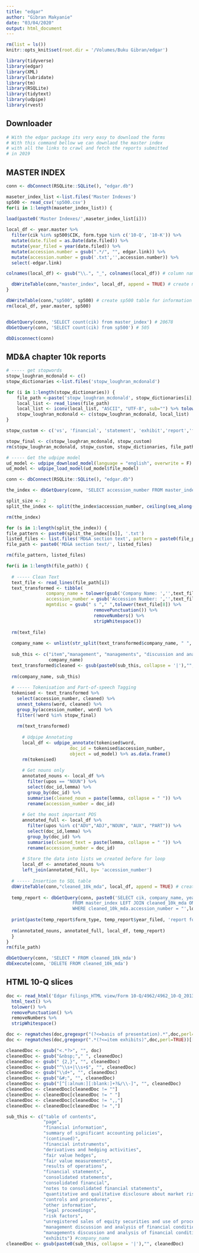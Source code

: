 ```yaml
---
title: "edgar"
author: "Gibran Makyanie"
date: "03/04/2020"
output: html_document
---
```


```r
rm(list = ls())
knitr::opts_knit$set(root.dir = '/Volumes/Buku Gibran/edgar')

library(tidyverse)
library(edgar)
library(XML)
library(lubridate)
library(tm)
library(RSQLite)
library(tidytext)
library(udpipe)
library(rvest)
```


## Downloader

```r
# With the edgar package its very easy to download the forms
# With this command bellow we can downlaod the master index 
# with all the links to crawl and fetch the reports submitted 
# in 2019
```

## MASTER INDEX
```r
conn <- dbConnect(RSQLite::SQLite(), "edgar.db")

maseter_index_list <-list.files('Master Indexes')
sp500 <- read_csv('sp500.csv')
for(i in 1:length(maseter_index_list)) {

load(paste0('Master Indexes/',maseter_index_list[i]))
  
local_df <- year.master %>%
  filter(cik %in% sp500$CIK, form.type %in% c('10-Q', '10-K')) %>%
  mutate(date.filed = as.Date(date.filed)) %>%
  mutate(year_filed = year(date.filed)) %>%
  mutate(accession.number = gsub(".*/", "", edgar.link)) %>%
  mutate(accession.number = gsub('.txt','',accession.number)) %>%
  select(-edgar.link)

colnames(local_df) <- gsub("\\.", "_", colnames(local_df)) # column names with dots (.) will confuse SQL

  dbWriteTable(conn,"master_index", local_df, append = TRUE) # create master_index Table
}

dbWriteTable(conn,"sp500", sp500) # create sp500 table for information about S&P500
rm(local_df, year.master, sp500)


dbGetQuery(conn, 'SELECT count(cik) from master_index') # 20678
dbGetQuery(conn, 'SELECT count(cik) from sp500') # 505

dbDisconnect(conn)
```


## MD&A chapter 10k reports
```r
# ----- get stopwords
stopw_loughran_mcdonald <- c()
stopw_dictionaries <-list.files('stopw_loughran_mcdonald')

for (i in 1:length(stopw_dictionaries)) {
    file_path <-paste('stopw_loughran_mcdonald', stopw_dictionaries[i],sep="/")
    local_list <- read_lines(file_path)
    local_list <- iconv(local_list, "ASCII", "UTF-8", sub="") %>% tolower()
    stopw_loughran_mcdonald <- c(stopw_loughran_mcdonald, local_list)
}

stopw_custom <- c('vs', 'financial', 'statement', 'exhibit','report','figure','fig','tab','table', 'mda', 'company')

stopw_final <- c(stopw_loughran_mcdonald, stopw_custom)
rm(stopw_loughran_mcdonald, stopw_custom, stopw_dictionaries, file_path, local_list)

# ----- Get the udpipe model
ud_model <- udpipe_download_model(language = "english", overwrite = F)
ud_model <- udpipe_load_model(ud_model$file_model)
```

```r
conn <- dbConnect(RSQLite::SQLite(), "edgar.db")

the_index <- dbGetQuery(conn, 'SELECT accession_number FROM master_index WHERE form_type = "10-K" ORDER BY date_filed LIMIT 10')

split_size <- 2
split_the_index <- split(the_index$accession_number, ceiling(seq_along(the_index$accession_number)/split_size))

rm(the_index)

for (s in 1:length(split_the_index)) {
file_pattern <- paste0(split_the_index[[s]], '.txt')
listed_files <- list.files('MD&A section text', pattern = paste0(file_pattern, collapse = "|"))
file_path <- paste0('MD&A section text/', listed_files)

rm(file_pattern, listed_files)

for(i in 1:length(file_path)) {
  
  # ----- Clean Text
  text_file <- read_lines(file_path[i])
  text_transformed <- tibble(
               company_name = tolower(gsub('Company Name: ','',text_file[2])), 
               accession_number = gsub('Accession Number: ','',text_file[5]), 
               mgmtdisc = gsub(" s "," ",tolower(text_file[8]) %>% 
                                 removePunctuation()) %>%
                                 removeNumbers() %>%
                                 stripWhitespace())
  
  rm(text_file)
  
  company_name <- unlist(str_split(text_transformed$company_name, " ", n= nchar(text_transformed$company_name)))[1]
  
  sub_this <- c("item","management", "managements", "discussion and analysis", "financial condition", "results of operations",
                company_name)
  text_transformed$cleaned <- gsub(paste0(sub_this, collapse = '|'),"", text_transformed$mgmtdisc)
  
  rm(company_name, sub_this)
  
  # ----- Tokenisation and Part-of-speech Tagging
  tokenised <- text_transformed %>%
    select(accession_number, cleaned) %>%
    unnest_tokens(word, cleaned) %>%
    group_by(accession_number, word) %>%
    filter(!word %in% stopw_final)
  
    rm(text_transformed)
  
      # Udpipe Annotating
      local_df <- udpipe_annotate(tokenised$word,
                        doc_id = tokenised$accession_number,
                        object = ud_model) %>% as.data.frame()
      rm(tokenised)
  
      # Get nouns only
      annotated_nouns <- local_df %>% 
        filter(upos == "NOUN") %>%
        select(doc_id,lemma) %>% 
        group_by(doc_id) %>% 
        summarise(cleaned_noun = paste(lemma, collapse = " ")) %>% 
        rename(accession_number = doc_id)
      
      # Get the most important POS
      annotated_full <- local_df %>% 
        filter(upos %in% c("ADV","ADJ","NOUN", "AUX", "PART")) %>%
        select(doc_id,lemma) %>% 
        group_by(doc_id) %>% 
        summarise(cleaned_text = paste(lemma, collapse = " ")) %>% 
        rename(accession_number = doc_id)
      
      # Store the data into lists we created before for loop
      local_df <- annotated_nouns %>%
      left_join(annotated_full, by= 'accession_number')
      
  # ----- Insertion to SQL table
  dbWriteTable(conn,"cleaned_10k_mda", local_df, append = TRUE) # create master_index Table
  
  temp_report <- dbGetQuery(conn, paste0('SELECT cik, company_name, year_filed, form_type, cleaned_10k_mda.accession_number 
                         FROM master_index LEFT JOIN cleaned_10k_mda ON cleaned_10k_mda.accession_number = master_index.accession_number 
                         WHERE cleaned_10k_mda.accession_number = "',local_df$accession_number[1],'"'))
  
  print(paste(temp_report$form_type, temp_report$year_filed, 'report for CIK:',temp_report$cik, temp_report$company_name, 'has been processed.' ))
      
  rm(annotated_nouns, annotated_full, local_df, temp_report)
  }
}
rm(file_path)
```

```r
dbGetQuery(conn, 'SELECT * FROM cleaned_10k_mda')
dbExecute(conn, 'DELETE FROM cleaned_10k_mda')
```


## HTML 10-Q slices 

```r

doc <- read_html('Edgar filings_HTML view/Form 10-Q/4962/4962_10-Q_2013-07-29_0001193125-13-307673.html') %>%
  html_text() %>%
  tolower() %>%
  removePunctuation() %>%
  removeNumbers %>%
  stripWhitespace()

doc <- regmatches(doc,gregexpr("(?<=basis of presentation).*",doc,perl=TRUE))[[1]] # regex to slice document from chapter "notes to consolidated financial statements"
doc <- regmatches(doc,gregexpr(".*(?<=item exhibits)",doc,perl=TRUE))[[1]][1] # regex to slice document until chapter "exhibits"

cleanedDoc <- gsub("<.*?>", "", doc)
cleanedDoc <- gsub("&nbsp;"," ", cleanedDoc)
cleanedDoc <- gsub(" {2,}", "", cleanedDoc)
cleanedDoc <- gsub("^\\s+|\\s+$", "", cleanedDoc)
cleanedDoc <- gsub("\\d+", "", cleanedDoc)
cleanedDoc <- gsub("&#;", "", cleanedDoc)
cleanedDoc <- gsub("[^[:alnum:][:blank:]+?&/\\-]", "", cleanedDoc)
cleanedDoc <- cleanedDoc[cleanedDoc != ""]
cleanedDoc <- cleanedDoc[cleanedDoc != " "]
cleanedDoc <- cleanedDoc[cleanedDoc != ",,"]
cleanedDoc <- cleanedDoc[cleanedDoc != ","]

sub_this <- c("table of contents",
              "page",
              "financial information",
              "summary of significant accounting policies",
              "(continued)",
              "financial intstruments",
              "derivatives and hedging activities",
              "fair value hedges",
              "fair value measurements",
              "results of operations",
              "financial statements",
              "consolidated statements",
              "consolidated financial",
              "notes to consolidated financial statements",
              "quantitative and qualitative disclosure about market risk",
              "controls and procedures",
              "other information",
              "legal proceedings",
              "risk factors",
              "unregistered sales of equity securities and use of proceeds",
              "management discussion and analysis of financial condition and results of operations",
              "managements discussion and analysis of financial condition and results of operations",
              "exhibits") #company_name
cleanedDoc <- gsub(paste0(sub_this, collapse = '|'),"", cleanedDoc)
```

